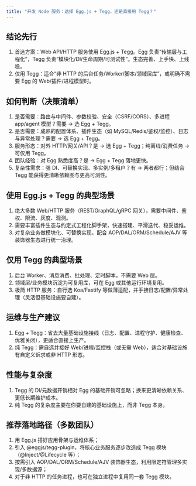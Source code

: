 ```yaml
---
title: "开发 Node 服务：选择 Egg.js + Tegg，还是直接用 Tegg？"
---
```


## 结论先行
1. 首选方案：Web API/HTTP 服务使用 Egg.js + Tegg。Egg 负责“传输层与工程化”，Tegg 负责“模块化/DI/生命周期/可测试性”。生态完善、上手快、上线稳。
2. 仅用 Tegg：适合“非 HTTP 的后台任务/Worker/脚本/领域层库”，或明确不需要 Egg 的 Web/插件/进程模型时。

## 如何判断（决策清单）
1. 是否需要：路由与中间件、参数校验、安全（CSRF/CORS）、多进程 app/agent 模型？需要 → 选 Egg + Tegg。
2. 是否需要：成熟的配置体系、插件生态（如 MySQL/Redis/鉴权/监控）、日志与异常处理？需要 → 选 Egg + Tegg。
3. 服务形态：对外 HTTP/网关/API？是 → 选 Egg + Tegg；纯离线/消费任务 → 可仅用 Tegg。
4. 团队经验：对 Egg 熟悉度高？是 → Egg + Tegg 落地更快。
5. 复杂性需求：强 DI、可替换实现、多实例/多租户？有 → 两者都行；但结合 Tegg 能获得更清晰依赖图与更高可测性。

## 使用 Egg.js + Tegg 的典型场景
1. 绝大多数 Web/HTTP 服务（REST/GraphQL/gRPC 网关），需要中间件、鉴权、限流、灰度、观测。
2. 需要丰富插件生态与约定式工程化脚手架，快速搭建、平滑迭代、稳妥运维。
3. 对复杂业务做模块化、可替换实现，配合 AOP/DAL/ORM/Schedule/AJV 等装饰器生态进行统一治理。

## 仅用 Tegg 的典型场景
1. 后台 Worker、消息消费、批处理、定时脚本，不需要 Web 层。
2. 领域层/业务模块沉淀为可复用库，可在 Egg 或其他运行环境复用。
3. 极简 HTTP 服务：自行选 Koa/Fastify 等做薄适配，并手接日志/配置/异常处理（灵活但基础设施要自建）。

## 运维与生产建议
1. Egg + Tegg：省去大量基础设施接线（日志、配置、进程守护、健康检查、优雅关闭），更适合直接上生产。
2. 纯 Tegg：需自选并接好 Web/进程/监控栈（或无需 Web），适合对基础设施有自定义诉求或非 HTTP 形态。

## 性能与复杂度
1. Tegg 的 DI/元数据开销相对 Egg 的基础开销可忽略；换来更清晰依赖关系、更低长期维护成本。
2. 纯 Tegg 的复杂度主要在你要自建的基础设施上，而非 Tegg 本身。

## 推荐落地路径（多数团队）
1. 用 Egg.js 搭好应用骨架与运维体系；
2. 引入 @eggjs/tegg-plugin，将核心业务服务逐步改造成 Tegg 模块（@Inject/@Lifecycle 等）；
3. 按需引入 AOP/DAL/ORM/Schedule/AJV 装饰器生态，利用限定符管理多实现/多数据源；
4. 对于非 HTTP 的任务进程，也可在独立进程中复用同一套 Tegg 模块。

